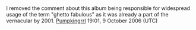 <article id="6664055" title=Talk:Ghetto Fabolous>
	<talkpage id="6664055" title="Talk:Ghetto Fabolous">
{{album|class=|importance=|attention=|needs-infobox=}}

I removed the comment about this album being responsible for widespread usage of the term &quot;ghetto fabulous&quot; as it was already a part of the vernacular by 2001. [[User:Pumpkingrrl|Pumpkingrrl]] 19:01, 9 October 2006 (UTC)
	</talkpage>
</article>
